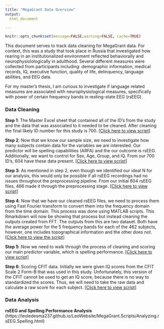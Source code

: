 ```yaml
---
title: "MegaGrant Data Overview"
output:
  html_document

---
```


```r
knitr::opts_chunk$set(message=FALSE,warning=FALSE, cache=TRUE)
```

This document serves to track data cleaning for MegaGrant data. For context, this was a study that took place in Russia that investigated how rearing in an institutionalized environment reflected behaviorally and neurophysiolologically in adulthood. Several different measures were collected from participants including: demographic information, medical records, IQ, executive function, quality of life, delinquency, language abilities, and EEG data. 

For my master's thesis, I am curious to investigate if language related measures are associated with neurophysiological measures, specifically with power of certain frequency bands in resting-state EEG (rsEEG). 


### Data Cleaning

**Step 1**: The Master Excel sheet that contained all of the ID's from the study and the data that was associated to it needed to be cleaned. After cleaning the final likely ID number for this study is 700. [[Click here to view script]](https://leoledesma237.github.io/LeoWebsite/MegaGrant.Scripts/ID.Cleaning.html) 

**Step 2**: Now that we know our sample size, we need to investigate how many subjects contain data for the variables we are interested. Our predictor will be spelling capabilities (ARFA) and the our outcome is rsEEG. Additionally, we want to control for Sex, Age, Group, and IQ. From our 700 ID's, 604 have these data present. [[Click here to view script]](https://leoledesma237.github.io/LeoWebsite/MegaGrant.Scripts/Ideal.data.html)

**Step 3**: As mentioned in step 2, even though we identified our ideal N for our analysis, this would only be possible if all rsEEG recordings had no issues throughout the preprocessing pipeline. From our initial 604 rsEEG files, 466 made it through the preprocessing stage. [[Click  here to view script]](https://leoledesma237.github.io/LeoWebsite/MegaGrant.Scripts/Verify.rsEEG.html)

**Step 4**: Now that we have our cleaned rsEEG files, we need to process them using Fast Fourier transform to convert them into the frequency domain from the time domain. This process was done using MATLAB scripts. This Rmarkdown will now be showing that process but instead cleaning the outputs created from FFT. The outputs from this are two dataset. Both have the average power for the 5 frequency bands for each of the 462 subjects, however, one includes topographical information and the other does not. [[Click here to view the script]](https://leoledesma237.github.io/LeoWebsite/MegaGrant.Scripts/Frequency.Band.Scoring.html)

**Step 5**: Now we need to walk through the process of cleaning and scoring our main predictor variable, which is spelling performance. [[Click here to view script]](https://leoledesma237.github.io/LeoWebsite/MegaGrant.Scripts/ARFA.Scoring.html) 

**Step 6**: Scoring CFIT data. Initially we were given IQ scores from the CFIT Scale 2 Form-B that was used in this study. Unfortunately, this version of the CFIT cannot be used to get an IQ score, because there is no way to standardized the scores. Thus, we will need to take the raw data and calculate a raw score for each subject. [[Click here to view script]](https://leoledesma237.github.io/LeoWebsite/MegaGrant.Scripts/CFIT.Scoring.html)


### Data Analysis

**rsEEG and Spelling Performance Analysis** <add description here> (https://leoledesma237.github.io/LeoWebsite/MegaGrant.Scripts/Analyzing.rsEEG.Spelling.html)


